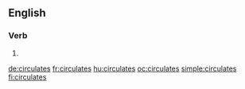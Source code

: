 
==English==

===Verb===
{{head|en|verb form}}

# {{en-third-person singular of|circulate}}

[[de:circulates]]
[[fr:circulates]]
[[hu:circulates]]
[[oc:circulates]]
[[simple:circulates]]
[[fi:circulates]]